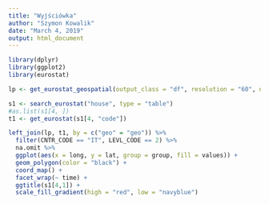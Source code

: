 ```yaml
---
title: "Wyjściówka"
author: "Szymon Kowalik"
date: "March 4, 2019"
output: html_document
---
```


```r
library(dplyr)
library(ggplot2)
library(eurostat)

lp <- get_eurostat_geospatial(output_class = "df", resolution = "60", nuts_level = "all")

s1 <- search_eurostat("house", type = "table")
#as.list(s1[4, ])
t1 <- get_eurostat(s1[4, "code"])

left_join(lp, t1, by = c("geo" = "geo")) %>% 
  filter(CNTR_CODE == "IT", LEVL_CODE == 2) %>% 
  na.omit %>% 
  ggplot(aes(x = long, y = lat, group = group, fill = values)) + 
  geom_polygon(color = "black") +
  coord_map() +
  facet_wrap(~ time) +
  ggtitle(s1[4,1]) +
  scale_fill_gradient(high = "red", low = "navyblue")
```
